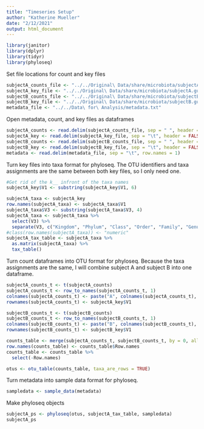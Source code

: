 ```yaml
---
title: "Timeseries Setup"
author: "Katherine Mueller"
date: "2/12/2021"
output: html_document
---
```

```r
library(janitor)
library(dplyr)
library(tidyr)
library(phyloseq)
```

Set file locations for count and key files
```r
subjectA_counts_file <- "../../Original\ Data/share/microbiota/subjectA.gut.M"
subjectA_key_file <- "../../Original\ Data/share/microbiota/subjectA.gut.key"
subjectB_counts_file <- "../../Original\ Data/share/microbiota/subjectB.gut.M"
subjectB_key_file <- "../../Original\ Data/share/microbiota/subjectB.gut.key"
metadata_file <- "../../Data\ for\ Analysis/metadata.txt"
```

Open metadata, count, and key files as dataframes
```r
subjectA_counts <- read.delim(subjectA_counts_file, sep = " ", header = FALSE)
subjectA_key <- read.delim(subjectA_key_file, sep = "\t", header = FALSE)
subjectB_counts <- read.delim(subjectB_counts_file, sep = " ", header = FALSE)
subjectB_key <- read.delim(subjectB_key_file, sep = "\t", header = FALSE)
metadata <- read.delim(metadata_file, sep = "\t", row.names = 1)
```

Turn key files into taxa format for phyloseq. The OTU identifiers and taxa assignments are the same between both key files, so I only need one.
```r
#Get rid of the k__ infront of the taxa names
subjectA_key$V1 <- substring(subjectA_key$V1, 6)
```
```r
subjectA_taxa <- subjectA_key
row.names(subjectA_taxa) <- subjectA_taxa$V1
subjectA_taxa$V3 <- substring(subjectA_taxa$V3, 4)
subjectA_taxa <- subjectA_taxa %>%
  select(V3) %>%
  separate(V3, c("Kingdom", "Phylum", "Class", "Order", "Family", "Genus", "Species"), sep = ";.__")
#class(row.names(subjectA_taxa)) <- "numeric"
subjectA_tax_table <- subjectA_taxa %>%
  as.matrix(subjectA_taxa) %>%
  tax_table()
```

Turn count dataframes into OTU format for phyloseq. Because the taxa assignments are the same, I will combine subject A and subject B into one dataframe.
```r
subjectA_counts_t <- t(subjectA_counts)
subjectA_counts_t <- row_to_names(subjectA_counts_t, 1)
colnames(subjectA_counts_t) <- paste("A", colnames(subjectA_counts_t), sep = "_")
rownames(subjectA_counts_t) <- subjectA_key$V1

subjectB_counts_t <- t(subjectB_counts)
subjectB_counts_t <- row_to_names(subjectB_counts_t, 1)
colnames(subjectB_counts_t) <- paste("B", colnames(subjectB_counts_t), sep = "_")
rownames(subjectB_counts_t) <- subjectB_key$V1

counts_table <- merge(subjectA_counts_t, subjectB_counts_t, by = 0, all = TRUE)
row.names(counts_table) <- counts_table$Row.names
counts_table <- counts_table %>%
  select(-Row.names)

otus <- otu_table(counts_table, taxa_are_rows = TRUE)
```

Turn metadata into sample data format for phyloseq.
```r
sampledata <- sample_data(metadata)
```

Make phyloseq objects
```r
subjectA_ps <- phyloseq(otus, subjectA_tax_table, sampledata)
subjectA_ps
```
